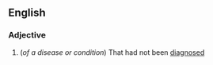 ==English==

===Adjective===
{{en-adj|-}}

#(''of a disease or condition'') That had not been [[diagnose]]d